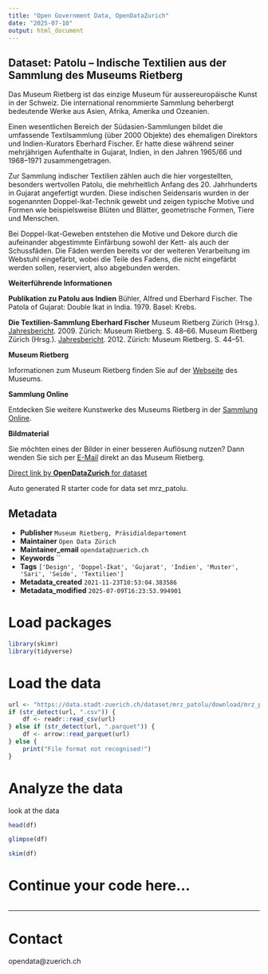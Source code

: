 ```yaml
---
title: "Open Government Data, OpenDataZurich"
date: "2025-07-10"
output: html_document
---
```


## Dataset: Patolu – Indische Textilien aus der Sammlung des Museums Rietberg

Das Museum Rietberg ist das einzige Museum für aussereuropäische Kunst in der Schweiz. Die international renommierte Sammlung beherbergt bedeutende Werke aus Asien, Afrika, Amerika und Ozeanien.

Einen wesentlichen Bereich der Südasien-Sammlungen bildet die umfassende Textilsammlung (über 2000 Objekte) des ehemaligen Direktors und Indien-Kurators Eberhard Fischer. Er hatte diese während seiner mehrjährigen Aufenthalte in Gujarat, Indien, in den Jahren 1965/66 und 1968–1971 zusammengetragen. 

Zur Sammlung indischer Textilien zählen auch die hier vorgestellten, besonders wertvollen Patolu, die mehrheitlich Anfang des 20. Jahrhunderts in Gujarat angefertigt wurden. Diese indischen Seidensaris wurden in der sogenannten Doppel-Ikat-Technik gewebt und zeigen typische Motive und Formen wie beispielsweise Blüten und Blätter, geometrische Formen, Tiere und Menschen.

Bei Doppel-Ikat-Geweben entstehen die Motive und Dekore durch die aufeinander abgestimmte Einfärbung sowohl der Kett- als auch der Schussfäden. Die Fäden werden bereits vor der weiteren Verarbeitung im Webstuhl eingefärbt, wobei die Teile des Fadens, die nicht eingefärbt werden sollen, reserviert, also abgebunden werden.

**Weiterführende Informationen**

**Publikation zu Patolu aus Indien**
Bühler, Alfred und Eberhard Fischer. The Patola of Gujarat: Double Ikat in India. 1979. Basel: Krebs.

**Die Textilien-Sammlung Eberhard Fischer**
Museum Rietberg Zürich (Hrsg.). [Jahresbericht](https://rietberg.ch/files/Downloads/Jahresbericht/JB09_MRZ.pdf). 2009.  Zürich: Museum Rietberg. S. 48–66.
Museum Rietberg Zürich (Hrsg.). [Jahresbericht](https://rietberg.ch/files/Downloads/Jahresbericht/JB12_MRZ.pdf). 2012.  Zürich: Museum Rietberg. S. 44–51.

**Museum Rietberg**

Informationen zum Museum Rietberg finden Sie auf der [Webseite](https://rietberg.ch/) des Museums.

**Sammlung Online**

Entdecken Sie weitere Kunstwerke des Museums Rietberg in der [Sammlung Online](https://rietberg.ch/sammlung/sammlung-online).

**Bildmaterial**

Sie möchten eines der Bilder in einer besseren Auflösung nutzen? Dann wenden Sie sich per [E-Mail](mailto:medien.rietberg@zuerich.ch) direkt an das Museum Rietberg.



[Direct link by **OpenDataZurich** for dataset](https://data.stadt-zuerich.ch/dataset/mrz_patolu)

Auto generated R starter code for data set mrz_patolu.

## Metadata

- **Publisher** `Museum Rietberg, Präsidialdepartement`
- **Maintainer** `Open Data Zürich`
- **Maintainer_email** `opendata@zuerich.ch`
- **Keywords** ``
- **Tags** `['Design', 'Doppel-Ikat', 'Gujarat', 'Indien', 'Muster', 'Sari', 'Seide', 'Textilien']`
- **Metadata_created** `2021-11-23T10:53:04.383586`
- **Metadata_modified** `2025-07-09T16:23:53.994901`


# Load packages

```r
library(skimr)
library(tidyverse)
```

# Load the data

```r
url <- "https://data.stadt-zuerich.ch/dataset/mrz_patolu/download/mrz_patolu.csv"
if (str_detect(url, ".csv")) {
    df <- readr::read_csv(url)
} else if (str_detect(url, ".parquet")) {
    df <- arrow::read_parquet(url)
} else {
    print("File format not recognised!")
}
```

# Analyze the data

look at the data
```r
head(df)
```

```r
glimpse(df)
```

```r
skim(df)
```

# Continue your code here...

```r

```

------------------------------------------------------------------------

# Contact

opendata@zuerich.ch
